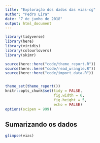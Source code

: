 ```yaml
---
title: "Exploração dos dados das vias-cg"
author: "Pedro Lira"
date: "7 de junho de 2018"
output: html_document
---
```

```r
library(tidyverse)
library(here)
library(viridis)
library(colourlovers)
library(skimr)

source(here::here("code/theme_report.R"))
source(here::here("code/read_wrangle.R"))
source(here::here("code/import_data.R"))


theme_set(theme_report())
knitr::opts_chunk$set(tidy = FALSE,
                      fig.width = 6,
                      fig.height = 5,
                      echo = FALSE)
options(scipen = 999)

```

## Sumarizando os dados

```r
glimpse(vias)
```

